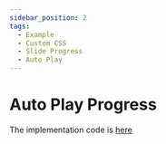 ```yaml
---
sidebar_position: 2
tags:
  - Example
  - Custom CSS
  - Slide Progress
  - Auto Play
---
```




# Auto Play Progress

<AutoPlayProgressCarousel />

The implementation code is [here](https://github.com/bear-react-carousel/bear-react-carousel.github.io/blob/main/src/examples/AutoPlayProgressCarousel/AutoPlayProgressCarousel.tsx)
